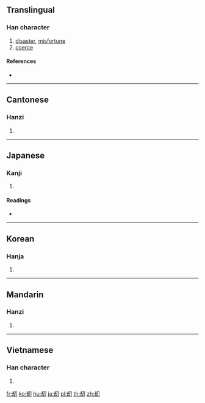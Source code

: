 ==Translingual==

===Han character===
{{Han char|rn=18|rad=刀|as=05|sn=7|four=|canj=GISH|ids=⿰去刀}}

# [[disaster]], [[misfortune]]
# [[coerce]]

====References====
* {{Han ref|kx=0138.150|dkj=01927|dj=0313.030|hdz=10327.200|uh=5227|ud=21031}}

----

==Cantonese==

===Hanzi===
{{yue-hanzi|jyut=[[gip3]]|y=gip3}}

# {{defn|lang=yue|sort=刀05}}

----

==Japanese==

===Kanji===
{{ja-kanji|grade=|rs=刀05}}

# {{defn|lang=ja|sort=刀05}}

====Readings====
* {{ja-readings|goon=[[こう]] (kō)|kanon=[[きょう]] (kyō)|kanyoon=[[ごう]] (gō)|kun=[[おびゃかす]] (obyakasu)}}

----

==Korean==

===Hanja===
{{ko-hanja|hangeul=겁|rv=geop|mr=kŏp}}

# {{defn|lang=ko|sort=刀05}}

----

==Mandarin==

===Hanzi===
{{cmn-hanzi|pin=[[jié]] ([[jie2]])|wg=chieh<sup>2</sup>}}

# {{defn|lang=cmn|sort=刀05}}

----

==Vietnamese==

===Han character===
{{vi-hantu|[[kiếp]], [[cướp]]|rs=刀05}}

# {{defn|lang=vi}}

[[fr:刧]]
[[ko:刧]]
[[hu:刧]]
[[ja:刧]]
[[pl:刧]]
[[th:刧]]
[[zh:刧]]